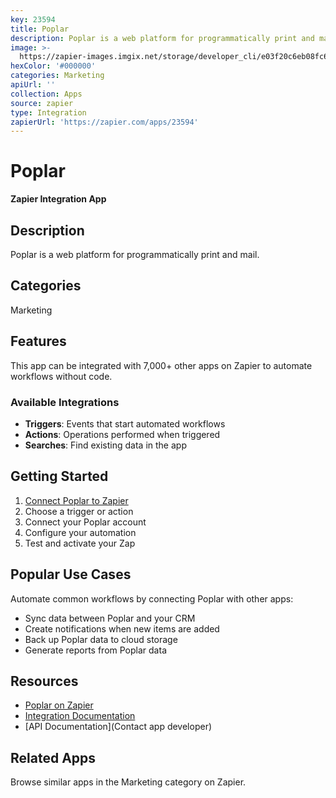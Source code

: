 ```yaml
---
key: 23594
title: Poplar
description: Poplar is a web platform for programmatically print and mail.
image: >-
  https://zapier-images.imgix.net/storage/developer_cli/e03f20c6eb08fc60f6afd37ff2e86aad.png?auto=format%2Ccompress&ixlib=python-3.0.0&q=50
hexColor: '#000000'
categories: Marketing
apiUrl: ''
collection: Apps
source: zapier
type: Integration
zapierUrl: 'https://zapier.com/apps/23594'
---
```

# Poplar

**Zapier Integration App**

## Description

Poplar is a web platform for programmatically print and mail.

## Categories

Marketing

## Features

This app can be integrated with 7,000+ other apps on Zapier to automate workflows without code.

### Available Integrations

- **Triggers**: Events that start automated workflows
- **Actions**: Operations performed when triggered
- **Searches**: Find existing data in the app

## Getting Started

1. [Connect Poplar to Zapier](https://zapier.com/apps/23594)
2. Choose a trigger or action
3. Connect your Poplar account
4. Configure your automation
5. Test and activate your Zap

## Popular Use Cases

Automate common workflows by connecting Poplar with other apps:

- Sync data between Poplar and your CRM
- Create notifications when new items are added
- Back up Poplar data to cloud storage
- Generate reports from Poplar data

## Resources

- [Poplar on Zapier](https://zapier.com/apps/23594)
- [Integration Documentation](https://zapier.com/apps/23594/integrations)
- [API Documentation](Contact app developer)

## Related Apps

Browse similar apps in the Marketing category on Zapier.
